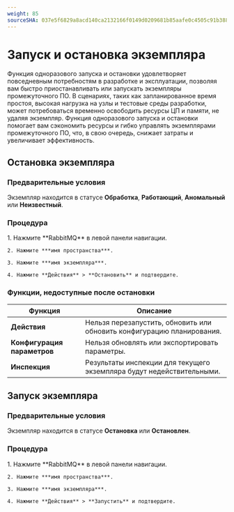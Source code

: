 ```yaml
---
weight: 85
sourceSHA: 037e5f6829a8acd140ca2132166f0149d0209681b85aafe0c4505c91b3882c2f
---
```


# Запуск и остановка экземпляра

Функция одноразового запуска и остановки удовлетворяет повседневным потребностям в разработке и эксплуатации, позволяя вам быстро приостанавливать или запускать экземпляры промежуточного ПО. В сценариях, таких как запланированное время простоя, высокая нагрузка на узлы и тестовые среды разработки, может потребоваться временно освободить ресурсы ЦП и памяти, не удаляя экземпляр. Функция одноразового запуска и остановки помогает вам сэкономить ресурсы и гибко управлять экземплярами промежуточного ПО, что, в свою очередь, снижает затраты и увеличивает эффективность.

## Остановка экземпляра

### Предварительные условия

Экземпляр находится в статусе **Обработка**, **Работающий**, **Аномальный** или **Неизвестный**.

### Процедура

<Tabs>
  <Tab label="Веб-консоль">
    1. Нажмите **RabbitMQ** в левой панели навигации.

    2. Нажмите ***имя пространства***.

    3. Нажмите ***имя экземпляра***.

    4. Нажмите **Действия** > **Остановить** и подтвердите.
  </Tab>
</Tabs>

### Функции, недоступные после остановки

| Функция                    | Описание                                                  |
| --------------------------- | --------------------------------------------------------- |
| **Действия**               | Нельзя перезапустить, обновить или обновить конфигурацию планирования. |
| **Конфигурация параметров** | Нельзя обновлять или экспортировать параметры.           |
| **Инспекция**              | Результаты инспекции для текущего экземпляра будут недействительными. |

## Запуск экземпляра

### Предварительные условия

Экземпляр находится в статусе **Остановка** или **Остановлен**.

### Процедура

<Tabs>
  <Tab label="Веб-консоль">
    1. Нажмите **RabbitMQ** в левой панели навигации.

    2. Нажмите ***имя пространства***.

    3. Нажмите ***имя экземпляра***.

    4. Нажмите **Действия** > **Запустить** и подтвердите.
  </Tab>
</Tabs>
